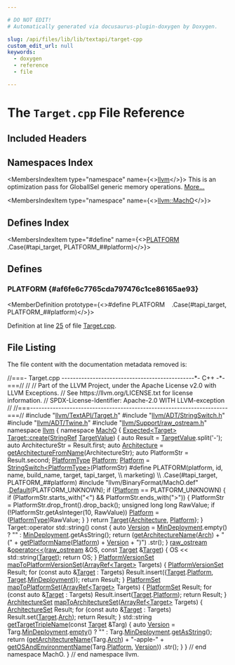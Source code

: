 ```yaml
---

# DO NOT EDIT!
# Automatically generated via docusaurus-plugin-doxygen by Doxygen.

slug: /api/files/lib/lib/textapi/target-cpp
custom_edit_url: null
keywords:
  - doxygen
  - reference
  - file

---
```





# The `Target.cpp` File Reference

<DoxygenPage pluginConfig={pluginConfig}>



## Included Headers

<IncludesList>
<IncludesListItem
  filePath="llvm/TextAPI/Target.h"
  permalink="/docs/api/files/include/include/llvm/include/llvm/textapi/target-h"
  isLocal="true" />
<IncludesListItem
  filePath="llvm/ADT/StringSwitch.h"
  permalink="/docs/api/files/include/include/llvm/include/llvm/adt/stringswitch-h"
  isLocal="true" />
<IncludesListItem
  filePath="llvm/ADT/Twine.h"
  permalink="/docs/api/files/include/include/llvm/include/llvm/adt/twine-h"
  isLocal="true" />
<IncludesListItem
  filePath="llvm/Support/raw_ostream.h"
  permalink="/docs/api/files/include/include/llvm/include/llvm/support/raw-ostream-h"
  isLocal="true" />
<IncludesListItem
  filePath="llvm/BinaryFormat/MachO.def"
  permalink=""
  isLocal="true" />
</IncludesList>

## Namespaces Index

<MembersIndex>

<MembersIndexItem
  type="namespace"
  name={<><a href="/docs/api/namespaces/llvm">llvm</a></>}>
This is an optimization pass for GlobalISel generic memory operations. <a href="/docs/api/namespaces/llvm/#details">More...</a>
</MembersIndexItem>

<MembersIndexItem
  type="namespace"
  name={<><a href="/docs/api/namespaces/llvm/macho">llvm::MachO</a></>}>
</MembersIndexItem>

</MembersIndex>

## Defines Index

<MembersIndex>

<MembersIndexItem
  type="#define"
  name={<><a href="#af6fe6c7765cda797476c1ce86165ae93">PLATFORM</a>&nbsp;&nbsp;&nbsp;  .Case(#tapi&#95;target, PLATFORM&#95;##platform)</>}>
</MembersIndexItem>

</MembersIndex>


<SectionDefinition>

## Defines

### PLATFORM {#af6fe6c7765cda797476c1ce86165ae93}

<MemberDefinition
  prototype={<>#define PLATFORM&nbsp;&nbsp;&nbsp;  .Case(#tapi&#95;target, PLATFORM&#95;##platform)</>}>

Definition at line <a href="#l00025">25</a> of file <a href="/docs/api/files/lib/lib/textapi/target-cpp">Target.cpp</a>.
</MemberDefinition>

</SectionDefinition>

## File Listing

The file content with the documentation metadata removed is:

<ProgramListing>

<Link id="l00001" /><CodeLine lineNumber="1"><Highlight kind="comment">//===- Target.cpp -----------------------------------------------&#42;- C++ -&#42;-===//</Highlight><Highlight kind="normal"></Highlight></CodeLine>
<Link id="l00002" /><CodeLine lineNumber="2"><Highlight kind="normal"></Highlight><Highlight kind="comment">//</Highlight><Highlight kind="normal"></Highlight></CodeLine>
<Link id="l00003" /><CodeLine lineNumber="3"><Highlight kind="normal"></Highlight><Highlight kind="comment">// Part of the LLVM Project, under the Apache License v2.0 with LLVM Exceptions.</Highlight><Highlight kind="normal"></Highlight></CodeLine>
<Link id="l00004" /><CodeLine lineNumber="4"><Highlight kind="normal"></Highlight><Highlight kind="comment">// See https://llvm.org/LICENSE.txt for license information.</Highlight><Highlight kind="normal"></Highlight></CodeLine>
<Link id="l00005" /><CodeLine lineNumber="5"><Highlight kind="normal"></Highlight><Highlight kind="comment">// SPDX-License-Identifier: Apache-2.0 WITH LLVM-exception</Highlight><Highlight kind="normal"></Highlight></CodeLine>
<Link id="l00006" /><CodeLine lineNumber="6"><Highlight kind="normal"></Highlight><Highlight kind="comment">//</Highlight><Highlight kind="normal"></Highlight></CodeLine>
<Link id="l00007" /><CodeLine lineNumber="7"><Highlight kind="normal"></Highlight><Highlight kind="comment">//===----------------------------------------------------------------------===//</Highlight><Highlight kind="normal"></Highlight></CodeLine>
<Link id="l00008" /><CodeLine lineNumber="8"><Highlight kind="normal"></Highlight></CodeLine>
<Link id="l00009" /><CodeLine lineNumber="9"><Highlight kind="normal"></Highlight><Highlight kind="preprocessor">#include &quot;<a href="/docs/api/files/include/include/llvm/include/llvm/textapi/target-h">llvm/TextAPI/Target.h</a>&quot;</Highlight><Highlight kind="normal"></Highlight></CodeLine>
<Link id="l00010" /><CodeLine lineNumber="10"><Highlight kind="normal"></Highlight><Highlight kind="preprocessor">#include &quot;<a href="/docs/api/files/include/include/llvm/include/llvm/adt/stringswitch-h">llvm/ADT/StringSwitch.h</a>&quot;</Highlight><Highlight kind="normal"></Highlight></CodeLine>
<Link id="l00011" /><CodeLine lineNumber="11"><Highlight kind="normal"></Highlight><Highlight kind="preprocessor">#include &quot;<a href="/docs/api/files/include/include/llvm/include/llvm/adt/twine-h">llvm/ADT/Twine.h</a>&quot;</Highlight><Highlight kind="normal"></Highlight></CodeLine>
<Link id="l00012" /><CodeLine lineNumber="12"><Highlight kind="normal"></Highlight><Highlight kind="preprocessor">#include &quot;<a href="/docs/api/files/include/include/llvm/include/llvm/support/raw-ostream-h">llvm/Support/raw&#95;ostream.h</a>&quot;</Highlight><Highlight kind="normal"></Highlight></CodeLine>
<Link id="l00013" /><CodeLine lineNumber="13"><Highlight kind="normal"></Highlight></CodeLine>
<Link id="l00014" /><CodeLine lineNumber="14"><Highlight kind="normal"></Highlight><Highlight kind="keyword">namespace </Highlight><Highlight kind="normal"><a href="/docs/api/namespaces/llvm">llvm</a> &#123;</Highlight></CodeLine>
<Link id="l00015" /><CodeLine lineNumber="15"><Highlight kind="normal"></Highlight><Highlight kind="keyword">namespace </Highlight><Highlight kind="normal"><a href="/docs/api/namespaces/llvm/macho">MachO</a> &#123;</Highlight></CodeLine>
<Link id="l00016" /><CodeLine lineNumber="16"><Highlight kind="normal"></Highlight></CodeLine>
<Link id="l00017" /><CodeLine lineNumber="17" lineLink="/docs/api/classes/llvm/macho/target/#ac60f765fb1e3ea2626663548ace96890"><Highlight kind="normal"><a href="/docs/api/classes/llvm/expected">Expected&lt;Target&gt;</a> <a href="/docs/api/classes/llvm/macho/target/#ac60f765fb1e3ea2626663548ace96890">Target::create</a>(<a href="/docs/api/classes/llvm/stringref">StringRef</a> <a href="/docs/api/namespaces/llvm/#a8fb0a43aab6ba906212950167775dbb1">TargetValue</a>) &#123;</Highlight></CodeLine>
<Link id="l00018" /><CodeLine lineNumber="18"><Highlight kind="normal">  </Highlight><Highlight kind="keyword">auto</Highlight><Highlight kind="normal"> Result = <a href="/docs/api/namespaces/llvm/#a8fb0a43aab6ba906212950167775dbb1">TargetValue</a>.split(</Highlight><Highlight kind="charliteral">&#39;-&#39;</Highlight><Highlight kind="normal">);</Highlight></CodeLine>
<Link id="l00019" /><CodeLine lineNumber="19"><Highlight kind="normal">  </Highlight><Highlight kind="keyword">auto</Highlight><Highlight kind="normal"> ArchitectureStr = Result.first;</Highlight></CodeLine>
<Link id="l00020" /><CodeLine lineNumber="20"><Highlight kind="normal">  </Highlight><Highlight kind="keyword">auto</Highlight><Highlight kind="normal"> <a href="/docs/api/namespaces/llvm/macho/#a70477e3fc02b7dbfd59604af47d88397">Architecture</a> = <a href="/docs/api/namespaces/llvm/macho/#a10005555774b1ad4d2a65a0904f3c573">getArchitectureFromName</a>(ArchitectureStr);</Highlight></CodeLine>
<Link id="l00021" /><CodeLine lineNumber="21"><Highlight kind="normal">  </Highlight><Highlight kind="keyword">auto</Highlight><Highlight kind="normal"> PlatformStr = Result.second;</Highlight></CodeLine>
<Link id="l00022" /><CodeLine lineNumber="22"><Highlight kind="normal">  <a href="/docs/api/namespaces/llvm/macho/#a3cdacd46a54ada4abe329c88c7a92504">PlatformType</a> <a href="/docs/api/classes/llvm/macho/target/#a508e7395c12db82efde5c42ecf8985cc">Platform</a>;</Highlight></CodeLine>
<Link id="l00023" /><CodeLine lineNumber="23"><Highlight kind="normal">  <a href="/docs/api/classes/llvm/macho/target/#a508e7395c12db82efde5c42ecf8985cc">Platform</a> = <a href="/docs/api/classes/llvm/stringswitch">StringSwitch&lt;PlatformType&gt;</a>(PlatformStr)</Highlight></CodeLine>
<Link id="l00024" /><CodeLine lineNumber="24"><Highlight kind="normal"></Highlight><Highlight kind="preprocessor">#define PLATFORM(platform, id, name, build&#95;name, target, tapi&#95;target,          \\</Highlight></CodeLine>
<Link id="l00025" /><CodeLine lineNumber="25"><Highlight kind="preprocessor">                 marketing)                                                    \\</Highlight></CodeLine>
<Link id="l00026" /><CodeLine lineNumber="26"><Highlight kind="preprocessor">  .Case(#tapi&#95;target, PLATFORM&#95;##platform)</Highlight><Highlight kind="normal"></Highlight></CodeLine>
<Link id="l00027" /><CodeLine lineNumber="27"><Highlight kind="normal"></Highlight><Highlight kind="preprocessor">#include &quot;llvm/BinaryFormat/MachO.def&quot;</Highlight><Highlight kind="normal"></Highlight></CodeLine>
<Link id="l00028" /><CodeLine lineNumber="28"><Highlight kind="normal">                 .<a href="/docs/api/classes/llvm/stringswitch/#a7f0e82e8a818ca43926fceb49be81661">Default</a>(PLATFORM&#95;UNKNOWN);</Highlight></CodeLine>
<Link id="l00029" /><CodeLine lineNumber="29"><Highlight kind="normal"></Highlight></CodeLine>
<Link id="l00030" /><CodeLine lineNumber="30"><Highlight kind="normal">  </Highlight><Highlight kind="keywordflow">if</Highlight><Highlight kind="normal"> (<a href="/docs/api/classes/llvm/macho/target/#a508e7395c12db82efde5c42ecf8985cc">Platform</a> == PLATFORM&#95;UNKNOWN) &#123;</Highlight></CodeLine>
<Link id="l00031" /><CodeLine lineNumber="31"><Highlight kind="normal">    </Highlight><Highlight kind="keywordflow">if</Highlight><Highlight kind="normal"> (PlatformStr.starts&#95;with(</Highlight><Highlight kind="stringliteral">&quot;&lt;&quot;</Highlight><Highlight kind="normal">) &amp;&amp; PlatformStr.ends&#95;with(</Highlight><Highlight kind="stringliteral">&quot;&gt;&quot;</Highlight><Highlight kind="normal">)) &#123;</Highlight></CodeLine>
<Link id="l00032" /><CodeLine lineNumber="32"><Highlight kind="normal">      PlatformStr = PlatformStr.drop&#95;front().drop&#95;back();</Highlight></CodeLine>
<Link id="l00033" /><CodeLine lineNumber="33"><Highlight kind="normal">      </Highlight><Highlight kind="keywordtype">unsigned</Highlight><Highlight kind="normal"> </Highlight><Highlight kind="keywordtype">long</Highlight><Highlight kind="normal"> </Highlight><Highlight kind="keywordtype">long</Highlight><Highlight kind="normal"> RawValue;</Highlight></CodeLine>
<Link id="l00034" /><CodeLine lineNumber="34"><Highlight kind="normal">      </Highlight><Highlight kind="keywordflow">if</Highlight><Highlight kind="normal"> (!PlatformStr.getAsInteger(10, RawValue))</Highlight></CodeLine>
<Link id="l00035" /><CodeLine lineNumber="35"><Highlight kind="normal">        <a href="/docs/api/classes/llvm/macho/target/#a508e7395c12db82efde5c42ecf8985cc">Platform</a> = (<a href="/docs/api/namespaces/llvm/macho/#a3cdacd46a54ada4abe329c88c7a92504">PlatformType</a>)RawValue;</Highlight></CodeLine>
<Link id="l00036" /><CodeLine lineNumber="36"><Highlight kind="normal">    &#125;</Highlight></CodeLine>
<Link id="l00037" /><CodeLine lineNumber="37"><Highlight kind="normal">  &#125;</Highlight></CodeLine>
<Link id="l00038" /><CodeLine lineNumber="38"><Highlight kind="normal"></Highlight></CodeLine>
<Link id="l00039" /><CodeLine lineNumber="39"><Highlight kind="normal">  </Highlight><Highlight kind="keywordflow">return</Highlight><Highlight kind="normal"> <a href="/docs/api/classes/llvm/macho/target/#a0861396380ac0f34248d539b8f74baa2">Target</a>&#123;<a href="/docs/api/namespaces/llvm/macho/#a70477e3fc02b7dbfd59604af47d88397">Architecture</a>, <a href="/docs/api/classes/llvm/macho/target/#a508e7395c12db82efde5c42ecf8985cc">Platform</a>&#125;;</Highlight></CodeLine>
<Link id="l00040" /><CodeLine lineNumber="40"><Highlight kind="normal">&#125;</Highlight></CodeLine>
<Link id="l00041" /><CodeLine lineNumber="41"><Highlight kind="normal"></Highlight></CodeLine>
<Link id="l00042" /><CodeLine lineNumber="42" lineLink="/docs/api/classes/llvm/macho/target/#ad0b01d165e54568f5471186d3bdbfc70"><Highlight kind="normal">Target::operator std::string()</Highlight><Highlight kind="keyword"> const </Highlight><Highlight kind="normal">&#123;</Highlight></CodeLine>
<Link id="l00043" /><CodeLine lineNumber="43"><Highlight kind="normal">  </Highlight><Highlight kind="keyword">auto</Highlight><Highlight kind="normal"> <a href="/docs/api/namespaces/llvm/#a689a023f54d38d41f6d952cac41ee538">Version</a> = <a href="/docs/api/classes/llvm/macho/target/#af53288d4cf3773021c4dd4aaefc4e861">MinDeployment</a>.empty() ? </Highlight><Highlight kind="stringliteral">&quot;&quot;</Highlight><Highlight kind="normal"> : <a href="/docs/api/classes/llvm/macho/target/#af53288d4cf3773021c4dd4aaefc4e861">MinDeployment</a>.getAsString();</Highlight></CodeLine>
<Link id="l00044" /><CodeLine lineNumber="44"><Highlight kind="normal"></Highlight></CodeLine>
<Link id="l00045" /><CodeLine lineNumber="45"><Highlight kind="normal">  </Highlight><Highlight kind="keywordflow">return</Highlight><Highlight kind="normal"> (<a href="/docs/api/namespaces/llvm/macho/#a2a0395d53f0485827bc5782c0b64a4e8">getArchitectureName</a>(<a href="/docs/api/classes/llvm/macho/target/#aee9dc737c9effa286ef632263cd45696">Arch</a>) + </Highlight><Highlight kind="stringliteral">&quot; (&quot;</Highlight><Highlight kind="normal"> + <a href="/docs/api/namespaces/llvm/macho/#a9d8c760e4070b3363f0000b33c567b37">getPlatformName</a>(<a href="/docs/api/classes/llvm/macho/target/#a508e7395c12db82efde5c42ecf8985cc">Platform</a>) +</Highlight></CodeLine>
<Link id="l00046" /><CodeLine lineNumber="46"><Highlight kind="normal">          <a href="/docs/api/namespaces/llvm/#a689a023f54d38d41f6d952cac41ee538">Version</a> + </Highlight><Highlight kind="stringliteral">&quot;)&quot;</Highlight><Highlight kind="normal">)</Highlight></CodeLine>
<Link id="l00047" /><CodeLine lineNumber="47"><Highlight kind="normal">      .str();</Highlight></CodeLine>
<Link id="l00048" /><CodeLine lineNumber="48"><Highlight kind="normal">&#125;</Highlight></CodeLine>
<Link id="l00049" /><CodeLine lineNumber="49"><Highlight kind="normal"></Highlight></CodeLine>
<Link id="l00050" /><CodeLine lineNumber="50" lineLink="/docs/api/namespaces/llvm/macho/#a8dc6944c5e5f948826f0fc7504828d7a"><Highlight kind="normal"><a href="/docs/api/classes/llvm/raw-ostream">raw&#95;ostream</a> &amp;<a href="/docs/api/namespaces/llvm/macho/#ac1a67dc2ed4b20506236a3f656c1b506">operator&lt;&lt;</a>(<a href="/docs/api/classes/llvm/raw-ostream">raw&#95;ostream</a> &amp;OS, </Highlight><Highlight kind="keyword">const</Highlight><Highlight kind="normal"> <a href="/docs/api/classes/llvm/macho/target">Target</a> &amp;<a href="/docs/api/classes/llvm/macho/target">Target</a>) &#123;</Highlight></CodeLine>
<Link id="l00051" /><CodeLine lineNumber="51"><Highlight kind="normal">  OS &lt;&lt; std::string(<a href="/docs/api/classes/llvm/macho/target">Target</a>);</Highlight></CodeLine>
<Link id="l00052" /><CodeLine lineNumber="52"><Highlight kind="normal">  </Highlight><Highlight kind="keywordflow">return</Highlight><Highlight kind="normal"> OS;</Highlight></CodeLine>
<Link id="l00053" /><CodeLine lineNumber="53"><Highlight kind="normal">&#125;</Highlight></CodeLine>
<Link id="l00054" /><CodeLine lineNumber="54"><Highlight kind="normal"></Highlight></CodeLine>
<Link id="l00055" /><CodeLine lineNumber="55" lineLink="/docs/api/namespaces/llvm/macho/#a831b4360f0de17f260ef2423128e570c"><Highlight kind="normal"><a href="/docs/api/namespaces/llvm/macho/#a500c37639f44ea5d77355432b0bb7770">PlatformVersionSet</a> <a href="/docs/api/namespaces/llvm/macho/#a831b4360f0de17f260ef2423128e570c">mapToPlatformVersionSet</a>(<a href="/docs/api/classes/llvm/arrayref">ArrayRef&lt;Target&gt;</a> Targets) &#123;</Highlight></CodeLine>
<Link id="l00056" /><CodeLine lineNumber="56"><Highlight kind="normal">  <a href="/docs/api/namespaces/llvm/macho/#a500c37639f44ea5d77355432b0bb7770">PlatformVersionSet</a> Result;</Highlight></CodeLine>
<Link id="l00057" /><CodeLine lineNumber="57"><Highlight kind="normal">  </Highlight><Highlight kind="keywordflow">for</Highlight><Highlight kind="normal"> (</Highlight><Highlight kind="keyword">const</Highlight><Highlight kind="normal"> </Highlight><Highlight kind="keyword">auto</Highlight><Highlight kind="normal"> &amp;<a href="/docs/api/classes/llvm/macho/target">Target</a> : Targets)</Highlight></CodeLine>
<Link id="l00058" /><CodeLine lineNumber="58"><Highlight kind="normal">    Result.insert(&#123;<a href="/docs/api/classes/llvm/macho/target">Target</a>.<a href="/docs/api/classes/llvm/macho/target/#a508e7395c12db82efde5c42ecf8985cc">Platform</a>, <a href="/docs/api/classes/llvm/macho/target">Target</a>.<a href="/docs/api/classes/llvm/macho/target/#af53288d4cf3773021c4dd4aaefc4e861">MinDeployment</a>&#125;);</Highlight></CodeLine>
<Link id="l00059" /><CodeLine lineNumber="59"><Highlight kind="normal">  </Highlight><Highlight kind="keywordflow">return</Highlight><Highlight kind="normal"> Result;</Highlight></CodeLine>
<Link id="l00060" /><CodeLine lineNumber="60"><Highlight kind="normal">&#125;</Highlight></CodeLine>
<Link id="l00061" /><CodeLine lineNumber="61"><Highlight kind="normal"></Highlight></CodeLine>
<Link id="l00062" /><CodeLine lineNumber="62" lineLink="/docs/api/namespaces/llvm/macho/#aa63f1bd00437a364087d0441126ec074"><Highlight kind="normal"><a href="/docs/api/namespaces/llvm/macho/#a69bfa13e6b39228d219413d8fb5f46a2">PlatformSet</a> <a href="/docs/api/namespaces/llvm/macho/#a62095b1729447a66edb49f9be4d3c38a">mapToPlatformSet</a>(<a href="/docs/api/classes/llvm/arrayref">ArrayRef&lt;Target&gt;</a> Targets) &#123;</Highlight></CodeLine>
<Link id="l00063" /><CodeLine lineNumber="63"><Highlight kind="normal">  <a href="/docs/api/namespaces/llvm/macho/#a69bfa13e6b39228d219413d8fb5f46a2">PlatformSet</a> Result;</Highlight></CodeLine>
<Link id="l00064" /><CodeLine lineNumber="64"><Highlight kind="normal">  </Highlight><Highlight kind="keywordflow">for</Highlight><Highlight kind="normal"> (</Highlight><Highlight kind="keyword">const</Highlight><Highlight kind="normal"> </Highlight><Highlight kind="keyword">auto</Highlight><Highlight kind="normal"> &amp;<a href="/docs/api/classes/llvm/macho/target">Target</a> : Targets)</Highlight></CodeLine>
<Link id="l00065" /><CodeLine lineNumber="65"><Highlight kind="normal">    Result.insert(<a href="/docs/api/classes/llvm/macho/target">Target</a>.<a href="/docs/api/classes/llvm/macho/target/#a508e7395c12db82efde5c42ecf8985cc">Platform</a>);</Highlight></CodeLine>
<Link id="l00066" /><CodeLine lineNumber="66"><Highlight kind="normal">  </Highlight><Highlight kind="keywordflow">return</Highlight><Highlight kind="normal"> Result;</Highlight></CodeLine>
<Link id="l00067" /><CodeLine lineNumber="67"><Highlight kind="normal">&#125;</Highlight></CodeLine>
<Link id="l00068" /><CodeLine lineNumber="68"><Highlight kind="normal"></Highlight></CodeLine>
<Link id="l00069" /><CodeLine lineNumber="69" lineLink="/docs/api/namespaces/llvm/macho/#ae7b7b478eaa922bb6b4e353e02beb273"><Highlight kind="normal"><a href="/docs/api/classes/llvm/macho/architectureset">ArchitectureSet</a> <a href="/docs/api/namespaces/llvm/macho/#ae7b7b478eaa922bb6b4e353e02beb273">mapToArchitectureSet</a>(<a href="/docs/api/classes/llvm/arrayref">ArrayRef&lt;Target&gt;</a> Targets) &#123;</Highlight></CodeLine>
<Link id="l00070" /><CodeLine lineNumber="70"><Highlight kind="normal">  <a href="/docs/api/classes/llvm/macho/architectureset">ArchitectureSet</a> Result;</Highlight></CodeLine>
<Link id="l00071" /><CodeLine lineNumber="71"><Highlight kind="normal">  </Highlight><Highlight kind="keywordflow">for</Highlight><Highlight kind="normal"> (</Highlight><Highlight kind="keyword">const</Highlight><Highlight kind="normal"> </Highlight><Highlight kind="keyword">auto</Highlight><Highlight kind="normal"> &amp;<a href="/docs/api/classes/llvm/macho/target">Target</a> : Targets)</Highlight></CodeLine>
<Link id="l00072" /><CodeLine lineNumber="72"><Highlight kind="normal">    Result.set(<a href="/docs/api/classes/llvm/macho/target">Target</a>.<a href="/docs/api/classes/llvm/macho/target/#aee9dc737c9effa286ef632263cd45696">Arch</a>);</Highlight></CodeLine>
<Link id="l00073" /><CodeLine lineNumber="73"><Highlight kind="normal">  </Highlight><Highlight kind="keywordflow">return</Highlight><Highlight kind="normal"> Result;</Highlight></CodeLine>
<Link id="l00074" /><CodeLine lineNumber="74"><Highlight kind="normal">&#125;</Highlight></CodeLine>
<Link id="l00075" /><CodeLine lineNumber="75"><Highlight kind="normal"></Highlight></CodeLine>
<Link id="l00076" /><CodeLine lineNumber="76" lineLink="/docs/api/namespaces/llvm/macho/#a0c7a01c33f06ce5b51a5037522858155"><Highlight kind="normal">std::string <a href="/docs/api/namespaces/llvm/macho/#a0c7a01c33f06ce5b51a5037522858155">getTargetTripleName</a>(</Highlight><Highlight kind="keyword">const</Highlight><Highlight kind="normal"> <a href="/docs/api/classes/llvm/macho/target">Target</a> &amp;Targ) &#123;</Highlight></CodeLine>
<Link id="l00077" /><CodeLine lineNumber="77"><Highlight kind="normal">  </Highlight><Highlight kind="keyword">auto</Highlight><Highlight kind="normal"> <a href="/docs/api/namespaces/llvm/#a689a023f54d38d41f6d952cac41ee538">Version</a> =</Highlight></CodeLine>
<Link id="l00078" /><CodeLine lineNumber="78"><Highlight kind="normal">      Targ.<a href="/docs/api/classes/llvm/macho/target/#af53288d4cf3773021c4dd4aaefc4e861">MinDeployment</a>.<a href="/docs/api/classes/llvm/versiontuple/#ad07e5841d788dc29bdda972b3f92be6b">empty</a>() ? </Highlight><Highlight kind="stringliteral">&quot;&quot;</Highlight><Highlight kind="normal"> : Targ.<a href="/docs/api/classes/llvm/macho/target/#af53288d4cf3773021c4dd4aaefc4e861">MinDeployment</a>.<a href="/docs/api/classes/llvm/versiontuple/#a87d3c6e7d460d48dfe0ddd2c31793fa7">getAsString</a>();</Highlight></CodeLine>
<Link id="l00079" /><CodeLine lineNumber="79"><Highlight kind="normal"></Highlight></CodeLine>
<Link id="l00080" /><CodeLine lineNumber="80"><Highlight kind="normal">  </Highlight><Highlight kind="keywordflow">return</Highlight><Highlight kind="normal"> (<a href="/docs/api/namespaces/llvm/macho/#a2a0395d53f0485827bc5782c0b64a4e8">getArchitectureName</a>(Targ.<a href="/docs/api/classes/llvm/macho/target/#aee9dc737c9effa286ef632263cd45696">Arch</a>) + </Highlight><Highlight kind="stringliteral">&quot;-apple-&quot;</Highlight><Highlight kind="normal"> +</Highlight></CodeLine>
<Link id="l00081" /><CodeLine lineNumber="81"><Highlight kind="normal">          <a href="/docs/api/namespaces/llvm/macho/#a3c374ae1fb63cf873274d3da61bd31fa">getOSAndEnvironmentName</a>(Targ.<a href="/docs/api/classes/llvm/macho/target/#a508e7395c12db82efde5c42ecf8985cc">Platform</a>, <a href="/docs/api/namespaces/llvm/#a689a023f54d38d41f6d952cac41ee538">Version</a>))</Highlight></CodeLine>
<Link id="l00082" /><CodeLine lineNumber="82"><Highlight kind="normal">      .str();</Highlight></CodeLine>
<Link id="l00083" /><CodeLine lineNumber="83"><Highlight kind="normal">&#125;</Highlight></CodeLine>
<Link id="l00084" /><CodeLine lineNumber="84"><Highlight kind="normal"></Highlight></CodeLine>
<Link id="l00085" /><CodeLine lineNumber="85"><Highlight kind="normal">&#125; </Highlight><Highlight kind="comment">// end namespace MachO.</Highlight><Highlight kind="normal"></Highlight></CodeLine>
<Link id="l00086" /><CodeLine lineNumber="86"><Highlight kind="normal">&#125; </Highlight><Highlight kind="comment">// end namespace llvm.</Highlight><Highlight kind="normal"></Highlight></CodeLine>

</ProgramListing>


</DoxygenPage>
